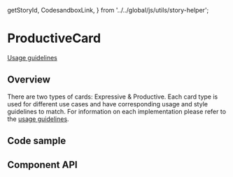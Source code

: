 <!-- `position:fixed` cause rendering issues, so do not render the modal -->

  getStoryId,
  CodesandboxLink,
} from '../../global/js/utils/story-helper';

# ProductiveCard

[Usage guidelines](https://pages.github.ibm.com/cdai-design/pal/components/card/overview)

## Overview

There are two types of cards: Expressive & Productive. Each card type is used
for different use cases and have corresponding usage and style guidelines to
match. For information on each implementation please refer to the
[usage guidelines](https://pages.github.ibm.com/cdai-design/pal/components/card/overview).

<Canvas>
  <Story id={getStoryId(ProductiveCard.displayName, 'default')} />
</Canvas>

## Code sample

<CodesandboxLink exampleDirectory="ProductiveCard" />

## Component API

<ArgsTable />
